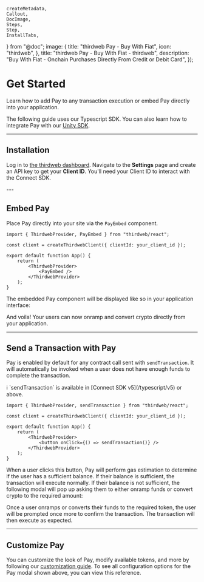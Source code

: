 	createMetadata,
	Callout,
	DocImage,
	Steps,
	Step,
	InstallTabs,
} from "@doc";
	image: {
		title: "thirdweb Pay - Buy With Fiat",
		icon: "thirdweb",
	},
	title: "thirdweb Pay - Buy With Fiat - thirdweb",
	description:
		"Buy With Fiat -  Onchain Purchases Directly From Credit or Debit Card",
});

# Get Started

Learn how to add Pay to any transaction execution or embed Pay directly into your application.

The following guide uses our Typescript SDK. You can also learn how to integrate Pay with our [Unity SDK](https://portal.thirdweb.com/unity/pay/getbuywithcryptoquote).

---

## Installation

<Steps>
<Step title="Install the Connect SDK">

<InstallTabs
	npm="npm i thirdweb"
	yarn="yarn install thirdweb"
	pnpm="pnpm i thirdweb"
/>
</Step>
<Step title="Get Your Client ID">

Log in to [the thirdweb dashboard](https://thirdweb.com/dashboard). Navigate to the **Settings** page and create an API key to get your **Client ID**. You'll need your Client ID to interact with the Connect SDK.

</Step>
</Steps>
---

## Embed Pay

Place Pay directly into your site via the `PayEmbed` component.

```tsx
import { ThirdwebProvider, PayEmbed } from "thirdweb/react";

const client = createThirdwebClient({ clientId: your_client_id });

export default function App() {
	return (
		<ThirdwebProvider>
			<PayEmbed />
		</ThirdwebProvider>
	);
}
```

The embedded Pay component will be displayed like so in your application interface:

<DocImage src={GetStartedEmbed} />

And voila! Your users can now onramp and convert crypto directly from your application.

---

## Send a Transaction with Pay

Pay is enabled by default for any contract call sent with `sendTransaction`. It will automatically be invoked when a user does not have enough funds to complete the transaction.

<Callout variant="info">
	ℹ️ `sendTransaction` is available in [Connect SDK v5](/typescript/v5) or
	above.
</Callout>

```tsx
import { ThirdwebProvider, sendTransaction } from "thirdweb/react";

const client = createThirdwebClient({ clientId: your_client_id });

export default function App() {
	return (
		<ThirdwebProvider>
			<button onClick={() => sendTransaction()} />
		</ThirdwebProvider>
	);
}
```

When a user clicks this button, Pay will perform gas estimation to determine if the user has a sufficient balance. If their balance is sufficient, the transaction will execute normally. If their balance is not sufficient, the following modal will pop up asking them to either onramp funds or convert crypto to the required amount:

<DocImage src={GetStartedSend} />

Once a user onramps or converts their funds to the required token, the user will be prompted once more to confirm the transaction. The transaction will then execute as expected.

---

## Customize Pay

You can customize the look of Pay, modify available tokens, and more by following our [customization guide](/connect/pay/customization). To see all configuration options for the Pay modal shown above, you can view this reference.
